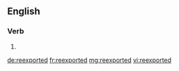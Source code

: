 ==English==

===Verb===
{{head|en}}

# {{en-past of|reexport}}

[[de:reexported]]
[[fr:reexported]]
[[mg:reexported]]
[[vi:reexported]]